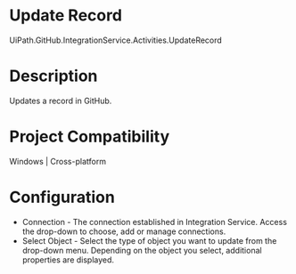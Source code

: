 ﻿# Update Record

UiPath.GitHub.IntegrationService.Activities.UpdateRecord

# Description

Updates a record in GitHub.

# Project Compatibility

Windows | Cross-platform

# Configuration

* Connection - The connection established in Integration Service. Access the drop-down to choose, add or manage connections.
* Select Object - Select the type of object you want to update from the drop-down menu. Depending on the object you select, additional properties are displayed.
